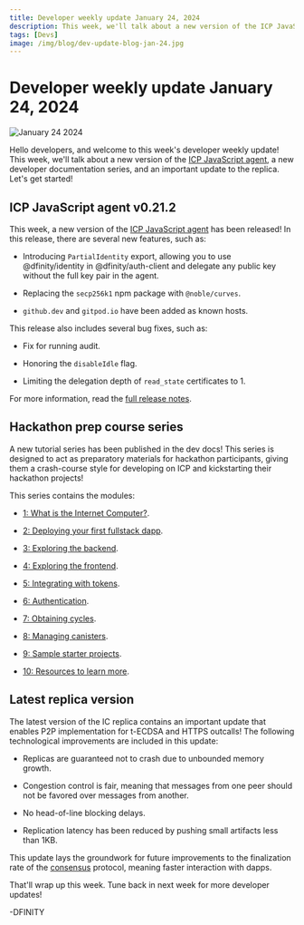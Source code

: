 ```yaml
---
title: Developer weekly update January 24, 2024
description: This week, we'll talk about a new version of the ICP JavaScript agent, a new developer documentation series, and an important update to the replica.
tags: [Devs]
image: /img/blog/dev-update-blog-jan-24.jpg
---
```


# Developer weekly update January 24, 2024

![January 24 2024](../../static/img/blog/dev-update-blog-jan-24.jpg)

Hello developers, and welcome to this week's developer weekly update! This week, we'll talk about a new version of the [ICP JavaScript agent](https://www.npmjs.com/package/@dfinity/agent), a new developer documentation series, and an important update to the replica. Let's get started!

## ICP JavaScript agent v0.21.2

This week, a new version of the [ICP JavaScript agent](https://www.npmjs.com/package/@dfinity/agent) has been released! In this release, there are several new features, such as:

- Introducing `PartialIdentity` export, allowing you to use @dfinity/identity in @dfinity/auth-client and delegate any public key without the full key pair in the agent.

- Replacing the `secp256k1` npm package with `@noble/curves`.

- `github.dev` and `gitpod.io` have been added as known hosts.

This release also includes several bug fixes, such as:

- Fix for running audit.

- Honoring the `disableIdle` flag.

- Limiting the delegation depth of `read_state` certificates to 1.

For more information, read the [full release notes](https://github.com/dfinity/agent-js/releases/tag/v0.21.2).

## Hackathon prep course series

A new tutorial series has been published in the dev docs! This series is designed to act as preparatory materials for hackathon participants, giving them a crash-course style for developing on ICP and kickstarting their hackathon projects!

This series contains the modules:

- [1: What is the Internet Computer?](/docs/tutorials/hackathon-prep-course/what-is-icp).

- [2: Deploying your first fullstack dapp](/docs/tutorials/hackathon-prep-course/deploying-first-fullstack-dapp).

- [3: Exploring the backend](/docs/tutorials/hackathon-prep-course/exploring-the-backend).

- [4: Exploring the frontend](/docs/tutorials/hackathon-prep-course/exploring-the-frontend).

- [5: Integrating with tokens](/docs/tutorials/hackathon-prep-course/integrating-with-tokens).

- [6: Authentication](/docs/tutorials/hackathon-prep-course/authentication).

- [7: Obtaining cycles](/docs/tutorials/hackathon-prep-course/obtaining-cycles).

- [8: Managing canisters](/docs/tutorials/hackathon-prep-course/managing-canisters).

- [9: Sample starter projects](/docs/tutorials/hackathon-prep-course/sample-starter-projects).

- [10: Resources to learn more](/docs/tutorials/hackathon-prep-course/resources).

## Latest replica version

The latest version of the IC replica contains an important update that enables P2P implementation for t-ECDSA and HTTPS outcalls! The following technological improvements are included in this update:

- Replicas are guaranteed not to crash due to unbounded memory growth.

- Congestion control is fair, meaning that messages from one peer should not be favored over messages from another.

- No head-of-line blocking delays.

- Replication latency has been reduced by pushing small artifacts less than 1KB.

This update lays the groundwork for future improvements to the finalization rate of the [consensus](https://learn.internetcomputer.org/hc/en-us/articles/34207558615956-Consensus) protocol, meaning faster interaction with dapps.

That'll wrap up this week. Tune back in next week for more developer updates!

-DFINITY

